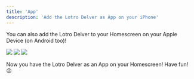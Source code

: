 ```yaml
---
title: 'App'
description: 'Add the Lotro Delver as App on your iPhone'
---
```

You can also add the Lotro Delver to your Homescreen on your Apple Device (on Android too)!

<Frame caption="Simply go on the Page and click the Share Icon">
    <img src="/images/add_as_app_1.jpeg" />
</Frame>

<Frame caption="Then click on 'Add to Homescreen'">
    <img src="/images/add_as_app_2.jpeg" />
</Frame>

<Frame caption="After that you can set a name for the App and click 'Add'">
    <img src="/images/add_as_app_3.jpeg" />
</Frame>


Now you have the Lotro Delver as an App on your Homescreen! Have fun! 😉